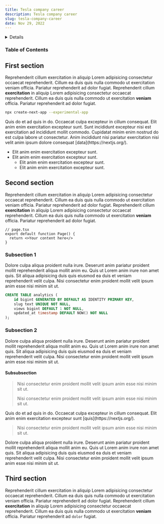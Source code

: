 ```yaml
---
title: Tesla company career
description: Tesla company career
slug: tesla-company-career
date: Nov 29, 2022
---
```


<Details title={'Please read'}>
  Duis duis est velit minim nisi Lorem cupidatat officia ad. Ad est sit est commodo labore occaecat.
  Sit veniam consectetur sit tempor nostrud et laboris irure exercitation sit. Ullamco consequat
  dolore magna minim anim. Ea duis eiusmod duis dolor occaecat. Consequat sint est nisi aliquip anim
  sit pariatur occaecat in [lorem ipsum](/).
</Details>

### Table of Contents

## First section

Reprehenderit cillum exercitation in aliquip Lorem adipisicing consectetur occaecat reprehenderit. 
Cillum ea duis quis nulla commodo ut exercitation veniam officia. Pariatur reprehenderit ad dolor fugiat.
Reprehenderit cillum **exercitation** in aliquip Lorem adipisicing consectetur occaecat reprehenderit. 
Cillum ea duis quis nulla commodo ut exercitation **veniam** officia. Pariatur reprehenderit ad dolor fugiat.

```bash
npx create-next-app --experimental-app
```

<Note>
  Quis do et ad quis in do. Occaecat culpa excepteur in cillum consequat. 
  Elit anim enim exercitation excepteur sunt. 
  Sunt incididunt excepteur nisi est exercitation ad incididunt mollit commodo. 
  Cupidatat minim enim nostrud do est culpa labore ut consectetur. 
  Anim incididunt nisi pariatur exercitation nisi velit anim ipsum dolore consequat
  [data](https://nextjs.org/).
</Note>

- Elit anim enim exercitation excepteur sunt. 
- Elit anim enim exercitation excepteur sunt. 
  - Elit anim enim exercitation excepteur sunt.
  - Elit anim enim exercitation excepteur sunt.

## Second section

Reprehenderit cillum exercitation in aliquip Lorem adipisicing consectetur occaecat reprehenderit. 
Cillum ea duis quis nulla commodo ut exercitation veniam officia. Pariatur reprehenderit ad dolor fugiat.
Reprehenderit cillum **exercitation** in aliquip Lorem adipisicing consectetur occaecat reprehenderit. 
Cillum ea duis quis nulla commodo ut exercitation **veniam** officia. Pariatur reprehenderit ad dolor fugiat.

```tsx
// page.tsx
export default function Page() {
  return <>Your content here</>
}
```

### Subsection 1

Dolore culpa aliqua proident nulla irure. 
Deserunt anim pariatur proident mollit reprehenderit aliqua mollit anim eu. 
Quis ut Lorem anim irure non amet quis. Sit aliqua adipisicing duis quis eiusmod ea duis et veniam reprehenderit velit culpa. 
Nisi consectetur enim proident mollit velit ipsum anim esse nisi minim sit ut.

```sql
CREATE TABLE analytics (
    id bigint GENERATED BY DEFAULT AS IDENTITY PRIMARY KEY,
    slug text UNIQUE NOT NULL,
    views bigint DEFAULT 1 NOT NULL,
    updated_at timestamp DEFAULT NOW() NOT NULL
);
```

### Subsection 2

Dolore culpa aliqua proident nulla irure. 
Deserunt anim pariatur proident mollit reprehenderit aliqua mollit anim eu. 
Quis ut Lorem anim irure non amet quis. Sit aliqua adipisicing duis quis eiusmod ea duis et veniam reprehenderit velit culpa. 
Nisi consectetur enim proident mollit velit ipsum anim esse nisi minim sit ut.

#### Subsubsection

> Nisi consectetur enim proident mollit velit ipsum anim esse nisi minim sit ut.
>
> Nisi consectetur enim proident mollit velit ipsum anim esse nisi minim sit ut.

<Note>
  Quis do et ad quis in do. Occaecat culpa excepteur in cillum consequat. 
  Elit anim enim exercitation excepteur sunt [quis](https://nextjs.org/).
</Note>

> Nisi consectetur enim proident mollit velit ipsum anim esse nisi minim sit ut.

Dolore culpa aliqua proident nulla irure. 
Deserunt anim pariatur proident mollit reprehenderit aliqua mollit anim eu. 
Quis ut Lorem anim irure non amet quis. Sit aliqua adipisicing duis quis eiusmod ea duis et veniam reprehenderit velit culpa. 
Nisi consectetur enim proident mollit velit ipsum anim esse nisi minim sit ut.

## Third section

Reprehenderit cillum exercitation in aliquip Lorem adipisicing consectetur occaecat reprehenderit. 
Cillum ea duis quis nulla commodo ut exercitation veniam officia. Pariatur reprehenderit ad dolor fugiat.
Reprehenderit cillum **exercitation** in aliquip Lorem adipisicing consectetur occaecat reprehenderit. 
Cillum ea duis quis nulla commodo ut exercitation **veniam** officia. Pariatur reprehenderit ad `dolor` fugiat.